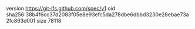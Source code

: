 version https://git-lfs.github.com/spec/v1
oid sha256:38b4f6cc37d2083f05e8e93efc5da278dbe6dbbd3230e28ebae73a2fc863d001
size 78118

